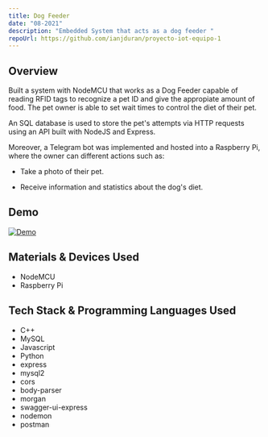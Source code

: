 ```yaml
---
title: Dog Feeder
date: "08-2021"
description: "Embedded System that acts as a dog feeder "
repoUrl: https://github.com/ianjduran/proyecto-iot-equipo-1
---
```


        
## Overview

Built a system with NodeMCU that works as a Dog Feeder capable of reading RFID tags to recognize a pet ID and give the appropiate amount of food. The pet owner is able to set wait times to control the diet of their pet.

An SQL database is used to store the pet's attempts via HTTP requests using an API built with NodeJS and Express.

Moreover, a Telegram bot was implemented and hosted into a Raspberry Pi, where the owner can different actions such as:

- Take a photo of their pet.

- Receive information and statistics about the dog's diet.

## Demo

[![Demo](https://i.ytimg.com/an_webp/bHQAMNFiqQY/mqdefault_6s.webp?du=3000&sqp=CL6typ4G&rs=AOn4CLCoJIuwBQ8RWHicjlwo7pEzqEdAjg)](https://www.youtube.com/watch?v=bHQAMNFiqQY)


## Materials & Devices Used

- NodeMCU
- Raspberry Pi

## Tech Stack & Programming Languages Used

- C++
- MySQL
- Javascript
- Python
- express
- mysql2
- cors
- body-parser
- morgan
- swagger-ui-express
- nodemon
- postman
